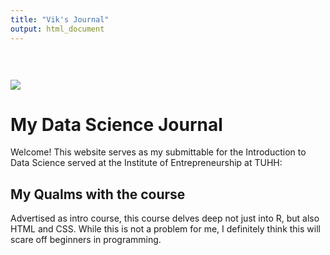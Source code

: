 ```yaml
---
title: "Vik's Journal"
output: html_document
---
```


<div style="padding-top: 30px;"></div>

![](images/logo.png)

# **My Data Science Journal**

Welcome! This website serves as my submittable for the Introduction to Data Science served at the Institute of Entrepreneurship at TUHH: 

## My Qualms with the course 

Advertised as intro course, this course delves deep not just into R, but also HTML and CSS. While this is not a problem for me, I definitely think this will scare off beginners in programming. 